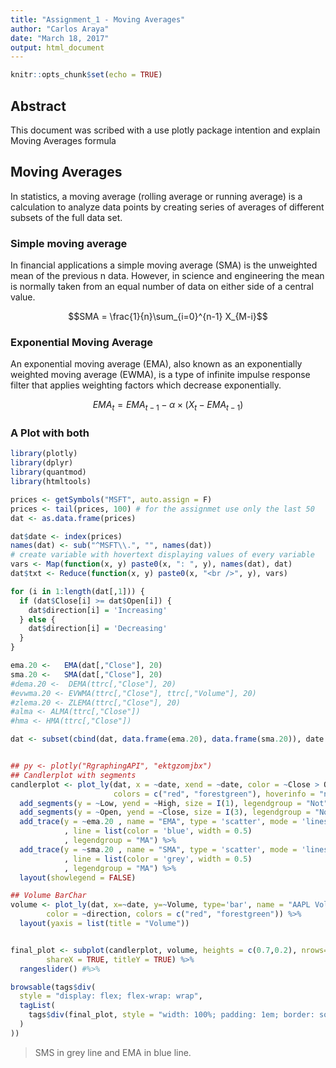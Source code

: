 ```yaml
---
title: "Assignment_1 - Moving Averages"
author: "Carlos Araya"
date: "March 18, 2017"
output: html_document
---
```


```r
knitr::opts_chunk$set(echo = TRUE)
```

## Abstract

This document was scribed with a use plotly package intention and explain Moving Averages formula

## Moving Averages

In statistics, a moving average (rolling average or running average) is a calculation to analyze data points by creating series of averages of different subsets of the full data set.

### Simple moving average

In financial applications a simple moving average (SMA) is the unweighted mean of the previous n data. However, in science and engineering the mean is normally taken from an equal number of data on either side of a central value.

$$SMA = \frac{1}{n}\sum_{i=0}^{n-1} X_{M-i}$$

### Exponential Moving Average

An exponential moving average (EMA), also known as an exponentially weighted moving average (EWMA), is a type of infinite impulse response filter that applies weighting factors which decrease exponentially.

$$EMA_t = EMA_{t-1} - \alpha \times (X_t - EMA_{t-1}) $$

### A Plot with both

```r

library(plotly)
library(dplyr)
library(quantmod)
library(htmltools)

prices <- getSymbols("MSFT", auto.assign = F)
prices <- tail(prices, 100) # for the assignmet use only the last 50
dat <- as.data.frame(prices)

dat$date <- index(prices)
names(dat) <- sub("^MSFT\\.", "", names(dat))
# create variable with hovertext displaying values of every variable
vars <- Map(function(x, y) paste0(x, ": ", y), names(dat), dat)
dat$txt <- Reduce(function(x, y) paste0(x, "<br />", y), vars)

for (i in 1:length(dat[,1])) {
  if (dat$Close[i] >= dat$Open[i]) {
    dat$direction[i] = 'Increasing'
  } else {
    dat$direction[i] = 'Decreasing'
  }
}

ema.20 <-   EMA(dat[,"Close"], 20)
sma.20 <-   SMA(dat[,"Close"], 20)
#dema.20 <-  DEMA(ttrc[,"Close"], 20)
#evwma.20 <- EVWMA(ttrc[,"Close"], ttrc[,"Volume"], 20)
#zlema.20 <- ZLEMA(ttrc[,"Close"], 20)
#alma <- ALMA(ttrc[,"Close"])
#hma <- HMA(ttrc[,"Close"])

dat <- subset(cbind(dat, data.frame(ema.20), data.frame(sma.20)), date >= date[20])


## py <- plotly("RgraphingAPI", "ektgzomjbx")
## Candlerplot with segments
candlerplot <- plot_ly(dat, x = ~date, xend = ~date, color = ~Close > Open,
                       colors = c("red", "forestgreen"), hoverinfo = "none") %>%
  add_segments(y = ~Low, yend = ~High, size = I(1), legendgroup = "Not") %>%
  add_segments(y = ~Open, yend = ~Close, size = I(3), legendgroup = "Not") %>%
  add_trace(y = ~ema.20 , name = "EMA", type = 'scatter', mode = 'lines'
            , line = list(color = 'blue', width = 0.5)
            , legendgroup = "MA") %>%
  add_trace(y = ~sma.20 , name = "SMA", type = 'scatter', mode = 'lines'
            , line = list(color = 'grey', width = 0.5)
            , legendgroup = "MA") %>%
  layout(showlegend = FALSE)

## Volume BarChar
volume <- plot_ly(dat, x=~date, y=~Volume, type='bar', name = "AAPL Volume",
        color = ~direction, colors = c("red", "forestgreen")) %>%
  layout(yaxis = list(title = "Volume"))


final_plot <- subplot(candlerplot, volume, heights = c(0.7,0.2), nrows=2,
        shareX = TRUE, titleY = TRUE) %>%
  rangeslider() #%>%

browsable(tags$div(
  style = "display: flex; flex-wrap: wrap",
  tagList(
    tags$div(final_plot, style = "width: 100%; padding: 1em; border: solid;")
  )
))


```

> SMS in grey line and EMA in blue line.

